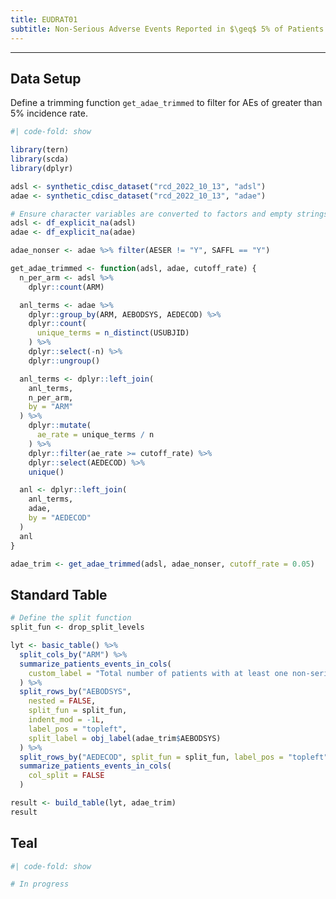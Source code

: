 ```yaml
---
title: EUDRAT01
subtitle: Non-Serious Adverse Events Reported in $\geq$ 5% of Patients in Any Treatment Group -- Patients and Events
---
```


------------------------------------------------------------------------

::: panel-tabset
## Data Setup

Define a trimming function `get_adae_trimmed` to filter for AEs of greater than 5% incidence rate.

```r
#| code-fold: show

library(tern)
library(scda)
library(dplyr)

adsl <- synthetic_cdisc_dataset("rcd_2022_10_13", "adsl")
adae <- synthetic_cdisc_dataset("rcd_2022_10_13", "adae")

# Ensure character variables are converted to factors and empty strings and NAs are explicit missing levels.
adsl <- df_explicit_na(adsl)
adae <- df_explicit_na(adae)

adae_nonser <- adae %>% filter(AESER != "Y", SAFFL == "Y")

get_adae_trimmed <- function(adsl, adae, cutoff_rate) {
  n_per_arm <- adsl %>%
    dplyr::count(ARM)

  anl_terms <- adae %>%
    dplyr::group_by(ARM, AEBODSYS, AEDECOD) %>%
    dplyr::count(
      unique_terms = n_distinct(USUBJID)
    ) %>%
    dplyr::select(-n) %>%
    dplyr::ungroup()

  anl_terms <- dplyr::left_join(
    anl_terms,
    n_per_arm,
    by = "ARM"
  ) %>%
    dplyr::mutate(
      ae_rate = unique_terms / n
    ) %>%
    dplyr::filter(ae_rate >= cutoff_rate) %>%
    dplyr::select(AEDECOD) %>%
    unique()

  anl <- dplyr::left_join(
    anl_terms,
    adae,
    by = "AEDECOD"
  )
  anl
}

adae_trim <- get_adae_trimmed(adsl, adae_nonser, cutoff_rate = 0.05)
```

## Standard Table

```r
# Define the split function
split_fun <- drop_split_levels

lyt <- basic_table() %>%
  split_cols_by("ARM") %>%
  summarize_patients_events_in_cols(
    custom_label = "Total number of patients with at least one non-serious adverse event occuring at a relative frequency of >=5% and number of events"
  ) %>%
  split_rows_by("AEBODSYS",
    nested = FALSE,
    split_fun = split_fun,
    indent_mod = -1L,
    label_pos = "topleft",
    split_label = obj_label(adae_trim$AEBODSYS)
  ) %>%
  split_rows_by("AEDECOD", split_fun = split_fun, label_pos = "topleft", split_label = obj_label(adae_trim$AEDECOD)) %>%
  summarize_patients_events_in_cols(
    col_split = FALSE
  )

result <- build_table(lyt, adae_trim)
result
```

## Teal

```r
#| code-fold: show

# In progress
```
:::
